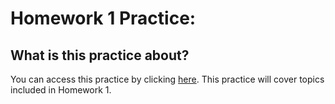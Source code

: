 # Homework 1 Practice:

## What is this practice about? {.unnumbered}

You can access this practice by clicking [here](https://ci1yq0-sebastian0vallejo.shinyapps.io/homework1/). This practice will cover topics included in Homework 1. 



